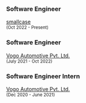 <div className={styles.expCallout} ref={expCalloutRef}></div>

<div className={styles.workWrapper}>
  <div>
    <div className={styles.pointer}></div>
    <h3>Software Engineer</h3>
    <a href="https://smallcase.com" target="_blank">
      smallcase
    </a>
    <Github
      style={{ marginTop: 12 }}
      asLink
      href="https://github.com/akul-smallcase"
    />
    <br />
    <small>(Oct 2022 - Present)</small>
  </div>
  <div>
    <div
      className={styles.pointer}
      style={{
        background: isDarkTheme ? "#7ed6df" : "#ccc",
      }}
    ></div>
    <h3>Software Engineer</h3>
    <a href="https://vogo.in" target="_blank" rel="noreferrer">
      Vogo Automotive Pvt. Ltd.
    </a>
    <Github
      style={{ marginTop: 12 }}
      asLink
      href="https://github.com/akul-srivastava"
    />
    <br />
    <small>(July 2021 - Oct 2022)</small>
  </div>
  <div>
    <div
      className={styles.pointer}
      style={{
        background: isDarkTheme ? "#7ed6df" : "#ccc",
      }}
    ></div>
    <h3>Software Engineer Intern</h3>
    <a href="https://vogo.in" target="_blank" rel="noreferrer">
      Vogo Automotive Pvt. Ltd.
    </a>
    <Github
      style={{ marginTop: 12 }}
      asLink
      href="https://github.com/akul-srivastava"
    />
    <br />
    <small>(Dec 2020 - June 2021)</small>
  </div>
  <span
    className={styles.line}
    style={{
      background: isDarkTheme ? "#7ed6df" : "#ccc",
    }}
  ></span>
</div>
